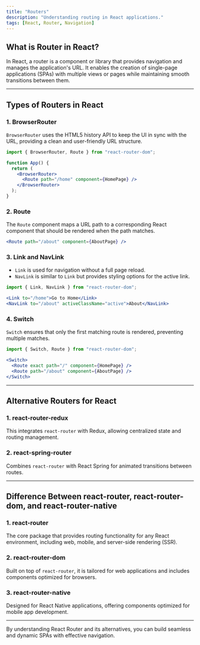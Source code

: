 ```yaml
---
title: "Routers"
description: "Understanding routing in React applications."
tags: [React, Router, Navigation]
---
```


## What is Router in React?

In React, a router is a component or library that provides navigation and manages the application's URL. It enables the creation of single-page applications (SPAs) with multiple views or pages while maintaining smooth transitions between them.

---

## Types of Routers in React

### 1. BrowserRouter
`BrowserRouter` uses the HTML5 history API to keep the UI in sync with the URL, providing a clean and user-friendly URL structure.

```jsx
import { BrowserRouter, Route } from "react-router-dom";

function App() {
  return (
    <BrowserRouter>
      <Route path="/home" component={HomePage} />
    </BrowserRouter>
  );
}
```

### 2. Route
The `Route` component maps a URL path to a corresponding React component that should be rendered when the path matches.

```jsx
<Route path="/about" component={AboutPage} />
```

### 3. Link and NavLink
- `Link` is used for navigation without a full page reload.
- `NavLink` is similar to `Link` but provides styling options for the active link.

```jsx
import { Link, NavLink } from "react-router-dom";

<Link to="/home">Go to Home</Link>
<NavLink to="/about" activeClassName="active">About</NavLink>
```

### 4. Switch
`Switch` ensures that only the first matching route is rendered, preventing multiple matches.

```jsx
import { Switch, Route } from "react-router-dom";

<Switch>
  <Route exact path="/" component={HomePage} />
  <Route path="/about" component={AboutPage} />
</Switch>
```

---

## Alternative Routers for React

### 1. react-router-redux
This integrates `react-router` with Redux, allowing centralized state and routing management.

### 2. react-spring-router
Combines `react-router` with React Spring for animated transitions between routes.

---

## Difference Between react-router, react-router-dom, and react-router-native

### 1. react-router
The core package that provides routing functionality for any React environment, including web, mobile, and server-side rendering (SSR).

### 2. react-router-dom
Built on top of `react-router`, it is tailored for web applications and includes components optimized for browsers.

### 3. react-router-native
Designed for React Native applications, offering components optimized for mobile app development.

---

By understanding React Router and its alternatives, you can build seamless and dynamic SPAs with effective navigation.